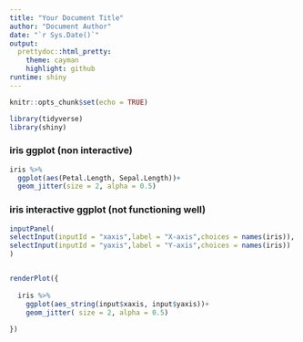 ```yaml
---
title: "Your Document Title"
author: "Document Author"
date: "`r Sys.Date()`"
output:
  prettydoc::html_pretty:
    theme: cayman
    highlight: github
runtime: shiny
---
```


```r
knitr::opts_chunk$set(echo = TRUE)
```

```r

library(tidyverse)
library(shiny)

```


### iris ggplot (non interactive)

```r
iris %>% 
  ggplot(aes(Petal.Length, Sepal.Length))+
  geom_jitter(size = 2, alpha = 0.5)
```

### iris interactive ggplot (not functioning well)

```r
inputPanel(
selectInput(inputId = "xaxis",label = "X-axis",choices = names(iris)),
selectInput(inputId = "yaxis",label = "Y-axis",choices = names(iris))
)


renderPlot({
  
  iris %>% 
    ggplot(aes_string(input$xaxis, input$yaxis))+
    geom_jitter( size = 2, alpha = 0.5)
  
})
```

